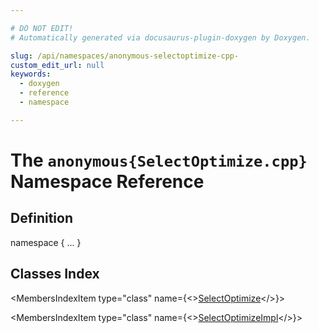 ```yaml
---

# DO NOT EDIT!
# Automatically generated via docusaurus-plugin-doxygen by Doxygen.

slug: /api/namespaces/anonymous-selectoptimize-cpp-
custom_edit_url: null
keywords:
  - doxygen
  - reference
  - namespace

---
```





# The `anonymous{SelectOptimize.cpp}` Namespace Reference

<DoxygenPage pluginConfig={pluginConfig}>



## Definition

<CodeBlock>namespace &#123; ... &#125;</CodeBlock>

## Classes Index

<MembersIndex>

<MembersIndexItem
  type="class"
  name={<><a href="/docs/api/classes/anonymous-namespace-selectoptimize-cpp-/selectoptimize">SelectOptimize</a></>}>
</MembersIndexItem>

<MembersIndexItem
  type="class"
  name={<><a href="/docs/api/classes/anonymous-namespace-selectoptimize-cpp-/selectoptimizeimpl">SelectOptimizeImpl</a></>}>
</MembersIndexItem>

</MembersIndex>


</DoxygenPage>
